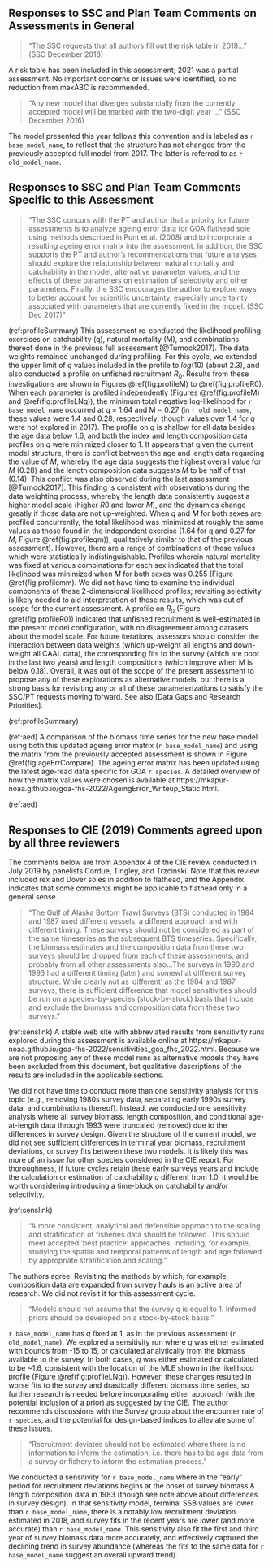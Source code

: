 ## Responses to SSC and Plan Team Comments on Assessments in General {#responses}

> "The SSC requests that all authors fill out the risk table in 2019…" (SSC December 2018)  

A risk table has been included in this assessment; 2021 was a partial assessment. No important concerns or issues were identified, so no reduction from maxABC is recommended.

> "Any new model that diverges substantially from the currently accepted model will be marked with the two-digit year …" (SSC December 2016)  

The model presented this year follows this convention and is labeled as `r base_model_name`, to reflect that the structure has not changed from the previously accepted full model from 2017. The latter is referred to as `r old_model_name`.

## Responses to SSC and Plan Team Comments Specific to this Assessment
> "The SSC concurs with the PT and author that a priority for future assessments is to analyze ageing error data for GOA flathead sole using methods described in Punt et al. (2008) and to incorporate a resulting ageing error matrix into the assessment. In addition, the SSC supports the PT and author’s recommendations that future analyses should explore the relationship between natural mortality and catchability in the model, alternative parameter values, and the effects of these parameters on estimation of selectivity and other parameters. Finally, the SSC encourages the author to explore ways to better account for scientific uncertainty, especially uncertainty associated with parameters that are currently fixed in the model. (SSC Dec 2017)"

(ref:profileSummary) This assessment re-conducted the likelihood profiling exercises on catchability (q), natural mortality (M), and combinations thereof done in the previous full assessment [@Turnock2017]. The data weights remained unchanged during profiling. For this cycle, we extended the upper limit of $q$ values included in the profile to $log(10)$ (about 2.3), and also conducted a profile on unfished recruitment $R_0$. Results from these investigations are shown in Figures \@ref(fig:profileM) to \@ref(fig:profileR0). When each parameter is profiled independently (Figures \@ref(fig:profileM) and \@ref(fig:profileLNq)), the minimum total negative log-likelihood for `r base_model_name` occurred at q = 1.64 and M = 0.27 (in `r old_model_name`, these values were 1.4 and 0.28, respectively; though values over 1.4 for $q$ were not explored in 2017). The profile on $q$ is shallow for all data besides the age data below 1.6, and both the index and length composition data profiles on $q$ were minimized closer to 1. It appears that given the current model structure, there is conflict between the age and length data regarding the value of $M$, whereby the age data suggests the highest overall value for $M$ (0.28) and the length composition data suggests $M$ to be half of that (0.14). This conflict was also observed during the last assessment [@Turnock2017]. \n This finding is consistent with observations during the data weighting process, whereby the length data consistently suggest a higher model scale (higher $R0$ and lower $M$), and the dynamics change greatly if those data are not up-weighted. \n When $q$ and $M$ for both sexes are profiled concurrently, the total likelihood was minimized at roughly the same values as those found in the independent exercise (1.64 for q and 0.27 for $M$, Figure \@ref(fig:profileqm)), qualitatively similar to that of the previous assessment). However, there are a range of combinations of these values which were statistically indistinguishable. Profiles wherein natural mortality was fixed at various combinations for each sex indicated that the total likelihood was minimized when $M$ for both sexes was 0.255 (Figure \@ref(fig:profilemm). We did not have time to examine the individual components of these 2-dimensional likelihood profiles; revisiting selectivity is likely needed to aid interpretation of these results, which was out of scope for the current assessment. \n A profile on $R_0$ (Figure \@ref(fig:profileR0)) indicated that unfished recruitment is well-estimated in the present model configuration, with no disagreement among datasets about the model scale. For future iterations, assessors should consider the interaction between data weights (which up-weight all lengths and down-weight all CAAL data), the corresponding fits to the survey (which are poor in the last two years) and length compositions (which improve when M is below 0.18). \n Overall, it was out of the scope of the present assessment to propose any of these explorations as alternative models, but there is a strong basis for revisiting any or all of these parameterizations to satisfy the SSC/PT requests moving forward. See also [Data Gaps and Research Priorities].


(ref:profileSummary)


\newline

(ref:aed)  A comparison of the biomass time series for the new base model using both this updated ageing error matrix (`r base_model_name`) and using the matrix from the previously accepted assessment is shown in Figure \@ref(fig:ageErrCompare). The ageing error matrix has been updated using the latest age-read data specific for GOA `r species`. A detailed overview of how the matrix values were chosen is available at https://mkapur-noaa.github.io/goa-fhs-2022/AgeingError_Writeup_Static.html.

(ref:aed)

## Responses to CIE (2019) Comments agreed upon by all three reviewers

The comments below are from Appendix 4 of the CIE review conducted in July 2019 by panelists Cordue, Tingley, and Trzcinski. Note that this review included rex and Dover soles in addition to flathead, and the Appendix indicates that some comments might be applicable to flathead only in a general sense.

> "The Gulf of Alaska Bottom Trawl Surveys (BTS) conducted in 1984 and 1987 used different vessels, a different approach and with different timing. These surveys should not be considered as part of the same timeseries as the subsequent BTS timeseries. Specifically, the biomass estimates and the composition data from these two surveys should be dropped from each of these assessments, and probably from all
other assessments also...The surveys in 1990 and 1993 had a different timing (later) and somewhat different survey structure. While clearly not as ‘different’ as the 1984 and 1987 surveys, there is sufficient
difference that model sensitivities should be run on a species-by-species (stock-by-stock) basis
that include and exclude the biomass and composition data from these two surveys."

(ref:senslink) A stable web site with abbreviated results from sensitivity runs explored during this assessment is available online at https://mkapur-noaa.github.io/goa-fhs-2022/sensitivities_goa_fhs_2022.html. Because we are not proposing any of these model runs as alternative models they have been excluded from this document, but qualitative descriptions of the results are included in the applicable sections.

We did not have time to conduct more than one sensitivity analysis for this topic (e.g., removing 1980s survey data, separating early 1990s survey data, and combinations thereof). Instead, we conducted one sensitivity analysis where all survey biomass, length composition, and conditional age-at-length data through 1993 were truncated (removed) due to the differences in survey design. Given the structure of the current model, we did not see sufficient differences in terminal year biomass, recruitment deviations, or survey fits between these two models. It is likely this was more of an issue for other species considered in the CIE report. For thoroughness, if future cycles retain these early surveys years and include the calculation or estimation of catchability $q$ different from 1.0, it would be worth considering introducing a time-block on catchability and/or selectivity. 

(ref:senslink)

> "A more consistent, analytical and defensible approach to the scaling and stratification of fisheries data should be followed. This should meet accepted ‘best practice’ approaches, including, for example, studying the spatial and temporal patterns of length and age followed by appropriate
stratification and scaling."

The authors agree. Revisiting the methods by which, for example, composition data are expanded from survey hauls is an active area of research. We did not revisit it for this assessment cycle.

>"Models should not assume that the survey q is equal to 1. Informed priors should be developed
on a stock-by-stock basis."

 `r base_model_name` has $q$ fixed at 1, as in the previous assessment (`r old_model_name`). We explored a sensitivity run where $q$ was either estimated with bounds from -15 to 15, or calculated analytically from the biomass available to the survey. In both cases, $q$ was either estimated or calculated to be ~1.6, consistent with the location of the MLE shown in the likelihood profile (Figure \@ref(fig:profileLNq)). However, these changes resulted in worse fits to the survey and drastically different biomass time series, so further research is needed before incorporating either approach (with the potential inclusion of a prior) as suggested by the CIE. The author recommends discussions with the Survey group about the encounter rate of `r species`, and the potential for design-based indices to alleviate some of these issues.


> "Recruitment deviates should not be estimated where there is no information to inform the estimation, i.e. there has to be age data from a survey or fishery to inform the estimation process."

We conducted a sensitivity for `r base_model_name` where in the "early" period for recruitment deviations begins at the onset of survey biomass & length composition data in 1983 (though see note above about differences in survey design). In that sensitivity model, terminal SSB values are lower than `r base_model_name`, there is a notably low recruitment deviation estimated in 2018, and survey fits in the recent years are lower (and more accurate) than `r base_model_name`. This sensitivity also fit the first and third year of survey biomass data more accurately, and effectively captured the declining trend in survey abundance (whereas the fits to the same data for `r base_model_name` suggest an overall upward trend).
